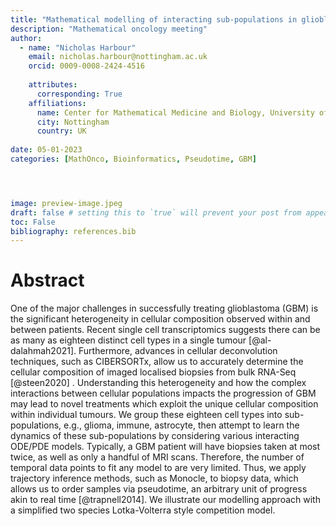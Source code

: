 ```yaml
---
title: "Mathematical modelling of interacting sub-populations in glioblastoma"
description: "Mathematical oncology meeting"
author:
  - name: "Nicholas Harbour"
    email: nicholas.harbour@nottingham.ac.uk
    orcid: 0009-0008-2424-4516
    
    attributes:
      corresponding: True
    affiliations: 
      name: Center for Mathematical Medicine and Biology, University of Nottingham, UK
      city: Nottingham
      country: UK
     
date: 05-01-2023
categories: [MathOnco, Bioinformatics, Pseudotime, GBM] 




image: preview-image.jpeg
draft: false # setting this to `true` will prevent your post from appearing on your listing page until you're ready!
toc: False
bibliography: references.bib
---
```


# Abstract

One of the major challenges in successfully treating glioblastoma (GBM) is the significant heterogeneity in cellular composition observed within and between patients. Recent single cell transcriptomics suggests there can be as many as eighteen distinct cell types in a single tumour [@al-dalahmah2021]. Furthermore, advances in cellular deconvolution techniques, such as CIBERSORTx, allow us to accurately determine the cellular composition of imaged localised biopsies from bulk RNA-Seq [@steen2020] . Understanding this heterogeneity and how the complex interactions between cellular populations impacts the progression of GBM may lead to novel treatments which exploit the unique cellular composition within individual tumours. We group these eighteen cell types into sub-populations, e.g., glioma, immune, astrocyte, then attempt to learn the dynamics of these sub-populations by considering various interacting ODE/PDE models. Typically, a GBM patient will have biopsies taken at most twice, as well as only a handful of MRI scans. Therefore, the number of temporal data points to fit any model to are very limited. Thus, we apply trajectory inference methods, such as Monocle, to biopsy data, which allows us to order samples via pseudotime, an arbitrary unit of progress akin to real time [@trapnell2014]. We illustrate our modelling approach with a simplified two species Lotka-Volterra style competition model.